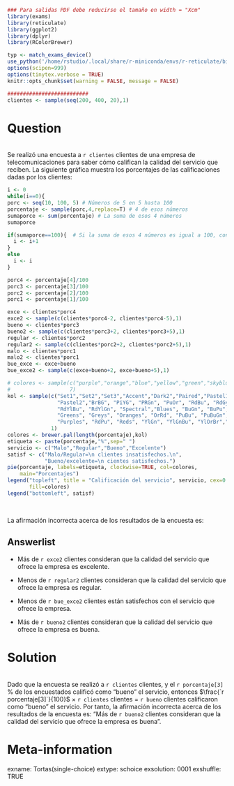 ```r
### Para salidas PDF debe reducirse el tamaño en width = "Xcm"
library(exams)
library(reticulate)
library(ggplot2)
library(dplyr)
library(RColorBrewer)

typ <- match_exams_device()
use_python('/home/rstudio/.local/share/r-miniconda/envs/r-reticulate/bin/python', required = TRUE)
options(scipen=999)
options(tinytex.verbose = TRUE)
knitr::opts_chunk$set(warning = FALSE, message = FALSE)

##########################
clientes <- sample(seq(200, 400, 20),1)
```


Question
========
\
Se realizó una encuesta a `r clientes` clientes de una empresa de telecomunicaciones para saber cómo califican la calidad del servicio que reciben. La siguiente gráfica muestra los porcentajes de las calificaciones dadas por los clientes:
\
```r

i <- 0
while(i==0){
porc <- seq(10, 100, 5) # Números de 5 en 5 hasta 100
porcentaje <- sample(porc,4,replace=T) # 4 de esos números
sumaporce <- sum(porcentaje) # La suma de esos 4 números
sumaporce

if(sumaporce==100){  # Si la suma de esos 4 números es igual a 100, continúe
  i <- i+1
}
else
  i <- i
}

porc4 <- porcentaje[4]/100
porc3 <- porcentaje[3]/100
porc2 <- porcentaje[2]/100
porc1 <- porcentaje[1]/100

exce <- clientes*porc4
exce2 <- sample(c(clientes*porc4-2, clientes*porc4-5),1)
bueno <- clientes*porc3
bueno2 <- sample(c(clientes*porc3+2, clientes*porc3+5),1)
regular <- clientes*porc2
regular2 <- sample(c(clientes*porc2+2, clientes*porc2+5),1)
malo <- clientes*porc1
malo2 <- clientes*porc1
bue_exce <- exce+bueno
bue_exce2 <- sample(c(exce+bueno+2, exce+bueno+5),1)

# colores <- sample(c("purple","orange","blue","yellow","green","skyblue","pink"),
#                   7)
kol <- sample(c("Set1","Set2","Set3","Accent","Dark2","Paired","Pastel1",
                "Pastel2","BrBG", "PiYG", "PRGn", "PuOr", "RdBu", "RdGy",
                "RdYlBu", "RdYlGn", "Spectral","Blues", "BuGn", "BuPu", "GnBu",
                "Greens", "Greys", "Oranges", "OrRd", "PuBu", "PuBuGn", "PuRd",
                "Purples", "RdPu", "Reds", "YlGn", "YlGnBu", "YlOrBr","YlOrRd"),
              1)
colores <- brewer.pal(length(porcentaje),kol) 
etiqueta <- paste(porcentaje,"%",sep=" ")
servicio <- c("Malo","Regular","Bueno","Excelente")
satisf <- c("Malo/Regular=\n clientes insatisfechos.\n", 
            "Bueno/excelente=\n cientes satisfechos.")
pie(porcentaje, labels=etiqueta, clockwise=TRUE, col=colores,
    main="Porcentajes")
legend("topleft", title = "Calificación del servicio", servicio, cex=0.9, 
       fill=colores)
legend("bottomleft", satisf)
```
\

La afirmación incorrecta acerca de los resultados de la encuesta es:\

Answerlist
----------

- Más de `r exce2` clientes consideran que la calidad del servicio que ofrece la empresa es excelente.
<br/> 

- Menos de `r regular2` clientes consideran que la calidad del servicio que ofrece la empresa es regular.
<br/> 

- Menos de `r bue_exce2` clientes están satisfechos con el servicio que ofrece la empresa.
<br/> 

- Más de `r bueno2` clientes consideran que la calidad del servicio que ofrece la empresa es buena.
<br/> 


Solution
========
\
Dado que la encuesta se realizó a `r clientes` clientes, y el `r porcentaje[3]` % de los encuestados calificó como “bueno” el servicio, entonces $\frac{`r porcentaje[3]`}{100}$ × `r clientes` clientes = `r bueno` clientes calificaron como “bueno” el servicio. Por tanto, la afirmación incorrecta acerca de los resultados de la encuesta es: "Más de `r bueno2` clientes consideran que la calidad del servicio que ofrece la empresa es buena".
\

Meta-information
================

exname: Tortas(single-choice)
extype: schoice
exsolution: 0001
exshuffle: TRUE